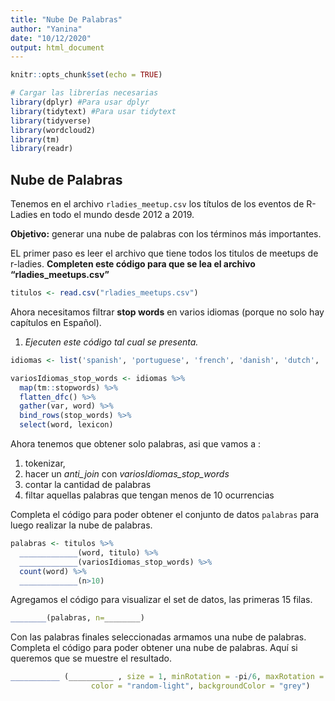 ```yaml
---
title: "Nube De Palabras"
author: "Yanina"
date: "10/12/2020"
output: html_document
---
```


```r
knitr::opts_chunk$set(echo = TRUE)

# Cargar las librerías necesarias
library(dplyr) #Para usar dplyr
library(tidytext) #Para usar tidytext
library(tidyverse)
library(wordcloud2)
library(tm)
library(readr)
```

## Nube de Palabras

Tenemos en el archivo `rladies_meetup.csv` los títulos de los eventos de R-Ladies en todo el mundo desde 2012 a 2019.

**Objetivo:** generar una nube de palabras con los términos más importantes.

EL primer paso es leer el archivo que tiene todos los titulos de meetups de r-ladies. **Completen este código para que se lea el archivo "rladies_meetups.csv"**

```r
titulos <- read.csv("rladies_meetups.csv")

```

Ahora necesitamos filtrar **stop words** en varios idiomas (porque no solo hay capítulos en Español).

1. _Ejecuten este código tal cual se presenta._ 

```r
idiomas <- list('spanish', 'portuguese', 'french', 'danish', 'dutch', 'finnish', 'german', 'hungarian', 'italian', 'norwegian', 'russian', 'swedish')

variosIdiomas_stop_words <- idiomas %>% 
  map(tm::stopwords) %>%
  flatten_dfc() %>% 
  gather(var, word) %>%
  bind_rows(stop_words) %>%
  select(word, lexicon)

```

Ahora tenemos que obtener solo palabras, asi que vamos a :

1. tokenizar, 
2. hacer un _anti_join_ con _variosIdiomas_stop_words_
3. contar la cantidad de palabras
4. filtar aquellas palabras que tengan menos de 10 ocurrencias

Completa el código para poder obtener el conjunto de datos `palabras` para luego realizar la nube de palabras. 

  
```r
palabras <- titulos %>%
  _____________(word, titulo) %>%
  _____________(variosIdiomas_stop_words) %>%
  count(word) %>%
  _____________(n>10)


```

Agregamos el código para visualizar el set de datos, las primeras 15 filas.

```r
________(palabras, n=________)

```


Con las palabras finales seleccionadas armamos una nube de palabras. Completa el código para poder obtener una nube de palabras. Aquí si queremos que se muestre el resultado.

```r
___________ (__________ , size = 1, minRotation = -pi/6, maxRotation = -pi/6,
                  color = "random-light", backgroundColor = "grey")

```

